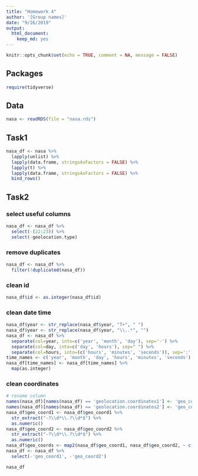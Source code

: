 ```yaml
---
title: "Homework 4"
author: '[Group names]'
date: "9/26/2019"
output: 
  html_document:
    keep_md: yes
---
```


```r
knitr::opts_chunk$set(echo = TRUE, comment = NA, message = FALSE)
```

## Packages

```r
require(tidyverse)
```

## Data

```r
nasa <- readRDS(file = "nasa.rds")
```



## Task1
```r
nasa_df <- nasa %>%
  lapply(unlist) %>%
  lapply(data.frame, stringsAsFactors = FALSE) %>%
  lapply(t) %>%
  lapply(data.frame, stringsAsFactors = FALSE) %>%
  bind_rows()
```
<!--
```r
#easy_df <- data.frame(lapply(easy_df, unlist), stringsAsFactoers=FALSE)
var_names <- names(nasa[[1]])
easy_part <- map(nasa, `[`, var_names[1:9])
easy_df <- do.call(rbind, easy_part) %>%
  data.frame(stringsAsFactors = FALSE) %>%
  lapply(as.character) %>%
  data.frame(stringsAsFactors = FALSE)

geo_coord <- map(nasa, list("geolocation", "coordinates"))
features <- map(nasa, `[[`, "features") %>%
  map(unlist)
nasa_df <- easy_df %>%
  mutate("features" = features,
         "geo_coord" = geo_coord)
nasa_df[nasa_df=='NULL'] <- NA
```
-->

## Task2

### select useful columns
```r
nasa_df <- nasa_df %>%
  select(-(22:23)) %>%
  select(-geolocation.type)
```

### remove duplicates
```r
nasa_df <- nasa_df %>%
  filter(!duplicated(nasa_df))
```


### clean id
```r
nasa_df$id <- as.integer(nasa_df$id)
```

### clean date time
```r
nasa_df$year <- str_replace(nasa_df$year, "T+", " ")
nasa_df$year <- str_replace(nasa_df$year, "\\..*", "")
nasa_df <- nasa_df %>%
  separate(col=year, into=c('year', 'month', 'day'), sep='-') %>%
  separate(col=day, into=c('day', 'hours'), sep=" ") %>%
  separate(col=hours, into=(c('hours', 'minutes', 'seconds')), sep=':')
time_names <- c('year', 'month', 'day', 'hours', 'minutes', 'seconds')
nasa_df[time_names] <- nasa_df[time_names] %>%
  map(as.integer)
```

### clean coordinates
```r
# rename column
names(nasa_df)[names(nasa_df) == 'geolocation.coordinates1'] <- 'geo_coord1'
names(nasa_df)[names(nasa_df) == 'geolocation.coordinates2'] <- 'geo_coord2'
nasa_df$geo_coord1 <- nasa_df$geo_coord1 %>%
  str_extract("-?\\d*\\.?\\d*$") %>%
  as.numeric()
nasa_df$geo_coord2 <- nasa_df$geo_coord2 %>%
  str_extract("-?\\d*\\.?\\d*$") %>%
  as.numeric()
nasa_df$geo_coords <- map2(nasa_df$geo_coord1, nasa_df$geo_coord2, ~ c(.x, .y))
nasa_df <- nasa_df %>%
  select(-'geo_coord1', -'geo_coord2')
```

```r
nasa_df
```
